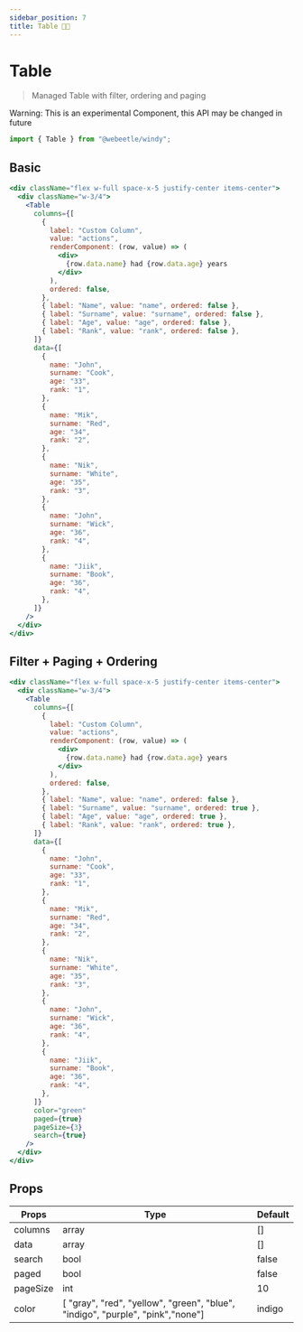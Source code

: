 ```yaml
---
sidebar_position: 7
title: Table 👨‍🔬
---
```



# Table

> Managed Table with filter, ordering and paging

<Panel layout="warning" className="p-4 my-5 font-bold">
  Warning: This is an experimental Component, this API may be changed in
  future
</Panel>

```jsx title="Import"
import { Table } from "@webeetle/windy";
```

## Basic

```jsx live
<div className="flex w-full space-x-5 justify-center items-center">
  <div className="w-3/4">
    <Table
      columns={[
        {
          label: "Custom Column",
          value: "actions",
          renderComponent: (row, value) => (
            <div>
              {row.data.name} had {row.data.age} years
            </div>
          ),
          ordered: false,
        },
        { label: "Name", value: "name", ordered: false },
        { label: "Surname", value: "surname", ordered: false },
        { label: "Age", value: "age", ordered: false },
        { label: "Rank", value: "rank", ordered: false },
      ]}
      data={[
        {
          name: "John",
          surname: "Cook",
          age: "33",
          rank: "1",
        },
        {
          name: "Mik",
          surname: "Red",
          age: "34",
          rank: "2",
        },
        {
          name: "Nik",
          surname: "White",
          age: "35",
          rank: "3",
        },
        {
          name: "John",
          surname: "Wick",
          age: "36",
          rank: "4",
        },
        {
          name: "Jiik",
          surname: "Book",
          age: "36",
          rank: "4",
        },
      ]}
    />
  </div>
</div>
```

## Filter + Paging + Ordering

```jsx live
<div className="flex w-full space-x-5 justify-center items-center">
  <div className="w-3/4">
    <Table
      columns={[
        {
          label: "Custom Column",
          value: "actions",
          renderComponent: (row, value) => (
            <div>
              {row.data.name} had {row.data.age} years
            </div>
          ),
          ordered: false,
        },
        { label: "Name", value: "name", ordered: false },
        { label: "Surname", value: "surname", ordered: true },
        { label: "Age", value: "age", ordered: true },
        { label: "Rank", value: "rank", ordered: true },
      ]}
      data={[
        {
          name: "John",
          surname: "Cook",
          age: "33",
          rank: "1",
        },
        {
          name: "Mik",
          surname: "Red",
          age: "34",
          rank: "2",
        },
        {
          name: "Nik",
          surname: "White",
          age: "35",
          rank: "3",
        },
        {
          name: "John",
          surname: "Wick",
          age: "36",
          rank: "4",
        },
        {
          name: "Jiik",
          surname: "Book",
          age: "36",
          rank: "4",
        },
      ]}
      color="green"
      paged={true}
      pageSize={3}
      search={true}
    />
  </div>
</div>
```

## Props

<table className="max-w-full overflow-x-scroll md:overflow-x-auto">
  <thead>
    <tr>
      <th>Props</th>
      <th>Type</th>
      <th>Default</th>
    </tr>
  </thead>
  <tbody>
    <tr>
      <td>columns</td>
      <td>array</td>
      <td>[]</td>
    </tr>
    <tr>
      <td>data</td>
      <td>array</td>
      <td>[]</td>
    </tr>
    <tr>
      <td>search</td>
      <td>bool</td>
      <td>false</td>
    </tr>
    <tr>
      <td>paged</td>
      <td>bool</td>
      <td>false</td>
    </tr>
    <tr>
      <td>pageSize</td>
      <td>int</td>
      <td>10</td>
    </tr>
    <tr>
      <td>color</td>
      <td>
        [ "gray", "red", "yellow", "green", "blue", "indigo", "purple",
        "pink","none"]
      </td>
      <td>indigo</td>
    </tr>
  </tbody>
</table>
